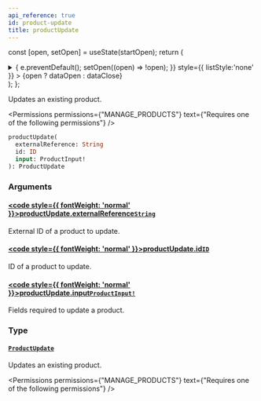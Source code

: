 ```yaml
---
api_reference: true
id: product-update
title: productUpdate
---
```






const [open, setOpen] = useState(startOpen);
return (
<details {...(open ? { open: true } : {})} className="details" style={{ border:'none', boxShadow:'none', background:'var(--ifm-background-color)' }}>
<summary
onClick={(e) => {
e.preventDefault();
setOpen((open) => !open);
}}
style={{ listStyle:'none' }} >
{open ? dataOpen : dataClose}
</summary>
{open && children}
</details>
);
};

Updates an existing product.


<Permissions permissions={"MANAGE_PRODUCTS"} text={"Requires one of the following permissions"} />


```graphql
productUpdate(
  externalReference: String
  id: ID
  input: ProductInput!
): ProductUpdate
```

### Arguments

#### [<code style={{ fontWeight: 'normal' }}>productUpdate.<b>externalReference</b></code>](#)<Bullet />[`String`](../../../api-reference/miscellaneous/scalars/string.mdx) <Badge class="badge badge--secondary" text="scalar"/> <Badge class="badge badge--secondary" text="miscellaneous"/>

External ID of a product to update.

#### [<code style={{ fontWeight: 'normal' }}>productUpdate.<b>id</b></code>](#)<Bullet />[`ID`](../../../api-reference/miscellaneous/scalars/id.mdx) <Badge class="badge badge--secondary" text="scalar"/> <Badge class="badge badge--secondary" text="miscellaneous"/>

ID of a product to update.

#### [<code style={{ fontWeight: 'normal' }}>productUpdate.<b>input</b></code>](#)<Bullet />[`ProductInput!`](../../../api-reference/products/inputs/product-input.mdx) <Badge class="badge badge--secondary" text="non-null"/> <Badge class="badge badge--secondary" text="input"/> <Badge class="badge badge--secondary" text="products"/>

Fields required to update a product.

### Type

#### [`ProductUpdate`](../../../api-reference/products/objects/product-update.mdx) <Badge class="badge badge--secondary" text="object"/> <Badge class="badge badge--secondary" text="products"/>

Updates an existing product.


<Permissions permissions={"MANAGE_PRODUCTS"} text={"Requires one of the following permissions"} />


